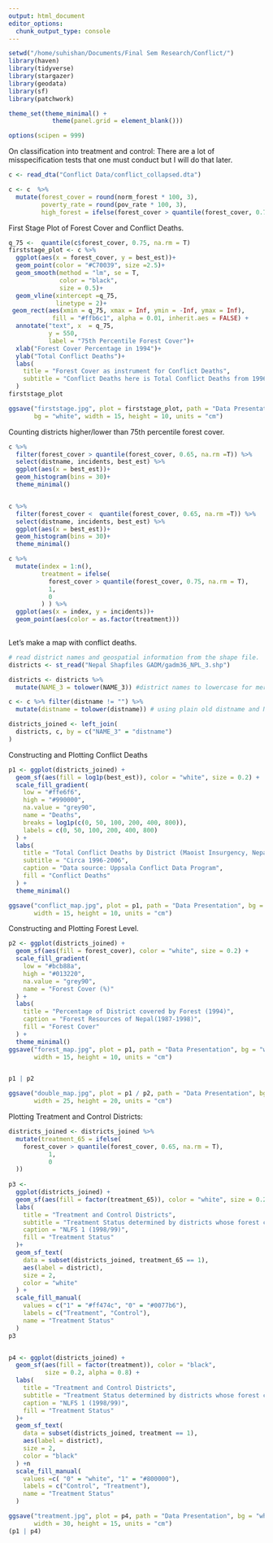 ```yaml
---
output: html_document
editor_options: 
  chunk_output_type: console
---
```


```r
setwd("/home/suhishan/Documents/Final Sem Research/Conflict/")
library(haven)
library(tidyverse)
library(stargazer)
library(geodata)
library(sf)
library(patchwork)

theme_set(theme_minimal() +
            theme(panel.grid = element_blank()))

options(scipen = 999)
```

On classification into treatment and control:
There are a lot of misspecification tests that one must conduct but I will do that later. 

```r
c <- read_dta("Conflict Data/conflict_collapsed.dta")

c <- c  %>% 
  mutate(forest_cover = round(norm_forest * 100, 3),
         poverty_rate = round(pov_rate * 100, 3),
         high_forest = ifelse(forest_cover > quantile(forest_cover, 0.75, na.rm =T),1, 0))

```

First Stage Plot of Forest Cover and Conflict Deaths.

```r

q_75 <-  quantile(c$forest_cover, 0.75, na.rm = T)
firststage_plot <- c %>% 
  ggplot(aes(x = forest_cover, y = best_est))+
  geom_point(color = "#C70039", size =2.5)+
  geom_smooth(method = "lm", se = T,
              color = "black",
              size = 0.5)+
  geom_vline(xintercept =q_75,
             linetype = 2)+
 geom_rect(aes(xmin = q_75, xmax = Inf, ymin = -Inf, ymax = Inf),
            fill = "#ffb6c1", alpha = 0.01, inherit.aes = FALSE) +
  annotate("text", x  = q_75,
           y = 550,
           label = "75th Percentile Forest Cover")+
  xlab("Forest Cover Percentage in 1994")+
  ylab("Total Conflict Deaths")+
  labs(
    title = "Forest Cover as instrument for Conflict Deaths",
    subtitle = "Conflict Deaths here is Total Conflict Deaths from 1996 to 2006"
  )
firststage_plot

ggsave("firststage.jpg", plot = firststage_plot, path = "Data Presentation",
       bg = "white", width = 15, height = 10, units = "cm")


```


Counting districts higher/lower than 75th percentile forest cover.

```r
c %>% 
  filter(forest_cover > quantile(forest_cover, 0.65, na.rm =T)) %>% 
  select(distname, incidents, best_est) %>% 
  ggplot(aes(x = best_est))+
  geom_histogram(bins = 30)+
  theme_minimal()


c %>% 
  filter(forest_cover <  quantile(forest_cover, 0.65, na.rm =T)) %>% 
  select(distname, incidents, best_est) %>% 
  ggplot(aes(x = best_est))+
  geom_histogram(bins = 30)+
  theme_minimal()

c %>% 
  mutate(index = 1:n(),
         treatment = ifelse(
           forest_cover > quantile(forest_cover, 0.75, na.rm = T), 
           1, 
           0
         ) ) %>% 
  ggplot(aes(x = index, y = incidents))+
  geom_point(aes(color = as.factor(treatment)))
  

```


Let's make a map with conflict deaths.

```r
# read district names and geospatial information from the shape file. 
districts <- st_read("Nepal Shapfiles GADM/gadm36_NPL_3.shp") 

districts <- districts %>% 
  mutate(NAME_3 = tolower(NAME_3)) #district names to lowercase for merging.

c <- c %>% filter(distname != "") %>% 
  mutate(distname = tolower(distname)) # using plain old distname and NOT district_abbrev to merge with geospatial districts

districts_joined <- left_join(
  districts, c, by = c("NAME_3" = "distname")
)

```

Constructing and Plotting Conflict Deaths
```r
p1 <- ggplot(districts_joined) +
  geom_sf(aes(fill = log1p(best_est)), color = "white", size = 0.2) +
  scale_fill_gradient(
    low = "#ffe6f6",
    high = "#990000",
    na.value = "grey90",
    name = "Deaths",
    breaks = log1p(c(0, 50, 100, 200, 400, 800)),
    labels = c(0, 50, 100, 200, 400, 800)
  ) +
  labs(
    title = "Total Conflict Deaths by District (Maoist Insurgency, Nepal)",
    subtitle = "Circa 1996-2006",
    caption = "Data source: Uppsala Conflict Data Program",
    fill = "Conflict Deaths"
  ) +
  theme_minimal()

ggsave("conflict_map.jpg", plot = p1, path = "Data Presentation", bg = "white",
       width = 15, height = 10, units = "cm")
```


Constructing and Plotting Forest Level.

```r
p2 <- ggplot(districts_joined) +
  geom_sf(aes(fill = forest_cover), color = "white", size = 0.2) +
  scale_fill_gradient(
    low = "#bcb88a",
    high = "#013220",
    na.value = "grey90",
    name = "Forest Cover (%)"
  ) +
  labs(
    title = "Percentage of District covered by Forest (1994)",
    caption = "Forest Resources of Nepal(1987-1998)",
    fill = "Forest Cover"
  ) +
  theme_minimal()
ggsave("forest_map.jpg", plot = p1, path = "Data Presentation", bg = "white",
       width = 15, height = 10, units = "cm")


p1 | p2

ggsave("double_map.jpg", plot = p1 / p2, path = "Data Presentation", bg = "white",
       width = 25, height = 20, units = "cm")

```


Plotting Treatment and Control Districts:

```r

districts_joined <- districts_joined %>% 
  mutate(treatment_65 = ifelse(
    forest_cover > quantile(forest_cover, 0.65, na.rm = T), 
           1, 
           0
  ))
  
p3 <- 
  ggplot(districts_joined) +
  geom_sf(aes(fill = factor(treatment_65)), color = "white", size = 0.2) +
  labs(
    title = "Treatment and Control Districts",
    subtitle = "Treatment Status determined by districts whose forest cover is higher than the 65th percentile",
    caption = "NLFS 1 (1998/99)",
    fill = "Treatment Status"
  )+
  geom_sf_text(
    data = subset(districts_joined, treatment_65 == 1),
    aes(label = district),
    size = 2,
    color = "white"
  ) +
  scale_fill_manual(
    values = c("1" = "#ff474c", "0" = "#0077b6"),
    labels = c("Treatment", "Control"),
    name = "Treatment Status"
  )
p3


p4 <- ggplot(districts_joined) +
  geom_sf(aes(fill = factor(treatment)), color = "black",
          size = 0.2, alpha = 0.8) +
  labs(
    title = "Treatment and Control Districts",
    subtitle = "Treatment Status determined by districts whose forest cover is higher than the 75th percentile",
    caption = "NLFS 1 (1998/99)",
    fill = "Treatment Status"
  )+
  geom_sf_text(
    data = subset(districts_joined, treatment == 1),
    aes(label = district),
    size = 2,
    color = "black"
  ) +n
  scale_fill_manual(
    values =c( "0" = "white", "1" = "#800000"),
    labels = c("Control", "Treatment"),
    name = "Treatment Status"
  )

ggsave("treatment.jpg", plot = p4, path = "Data Presentation", bg = "white",
       width = 30, height = 15, units = "cm")
(p1 | p4)
```

